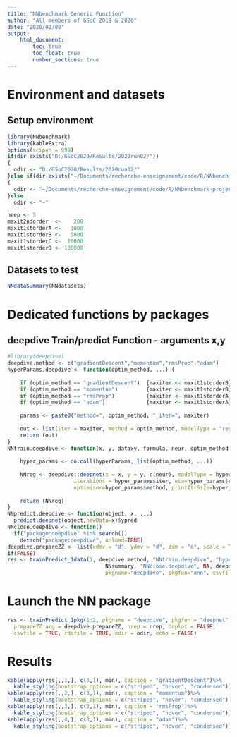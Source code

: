 ```yaml
---
title: "NNbenchmark Generic Function"
author: "All members of GSoC 2019 & 2020"
date: "2020/02/08"
output:
    html_document:
        toc: true
        toc_float: true
        number_sections: true
---
```


# Environment and datasets 

## Setup environment
```r
library(NNbenchmark)
library(kableExtra)
options(scipen = 999)
if(dir.exists("D:/GSoC2020/Results/2020run02/"))
{  
  odir <- "D:/GSoC2020/Results/2020run02/"
}else if(dir.exists("~/Documents/recherche-enseignement/code/R/NNbenchmark-project/NNtempresult/"))
{  
  odir <- "~/Documents/recherche-enseignement/code/R/NNbenchmark-project/NNtempresult/"
}else
  odir <- "~"

nrep <- 5
maxit2ndorder  <-    200
maxit1storderA <-   1000
maxit1storderB <-   5000
maxit1storderC <-  10000
maxit1storderD <- 100000
```

## Datasets to test

```r
NNdataSummary(NNdatasets)
```

# Dedicated functions by packages

## deepdive Train/predict Function - arguments x,y
```r
#library(deepdive)
deepdive.method <- c("gradientDescent","momentum","rmsProp","adam")
hyperParams.deepdive <- function(optim_method, ...) {
    
    if (optim_method == "gradientDescent")  {maxiter <- maxit1storderB} 
    if (optim_method == "momentum")         {maxiter <- maxit1storderB}
    if (optim_method == "rmsProp")          {maxiter <- maxit1storderA}
    if (optim_method == "adam")             {maxiter <- maxit1storderA}
    
    params <- paste0("method=", optim_method, "_iter=", maxiter)
  
    out <- list(iter = maxiter, method = optim_method, modelType = "regress", eta = 0.8, print = 1000, params)
    return (out)
}
NNtrain.deepdive <- function(x, y, dataxy, formula, neur, optim_method, hyperParams, NNfullformula, NNparam,...) {
    
    hyper_params <- do.call(hyperParams, list(optim_method, ...))
    
    NNreg <- deepdive::deepnet(x = x, y = y, c(neur), modelType = hyper_params$modelType,
                     iterations = hyper_params$iter, eta=hyper_params$eta, 
                     optimiser=hyper_params$method, printItrSize=hyper_params$print)
    
    return (NNreg)
}
NNpredict.deepdive <- function(object, x, ...)
  predict.deepnet(object,newData=x)$ypred
NNclose.deepdive <- function()
  if("package:deepdive" %in% search())
    detach("package:deepdive", unload=TRUE)
deepdive.prepareZZ <- list(xdmv = "d", ydmv = "d", zdm = "d", scale = TRUE)
if(FALSE)
res <- trainPredict_1data(1, deepdive.method, "NNtrain.deepdive", "hyperParams.deepdive", "NNpredict.deepdive", 
                               NNsummary, "NNclose.deepdive", NA, deepdive.prepareZZ, nrep=5, echo=TRUE, doplot=FALSE,
                               pkgname="deepdive", pkgfun="ann", csvfile=TRUE, rdafile=TRUE, odir=odir)
```


# Launch the NN package

```r
res <- trainPredict_1pkg(1:2, pkgname = "deepdive", pkgfun = "deepnet", deepdive.method,
  prepareZZ.arg = deepdive.prepareZZ, nrep = nrep, doplot = FALSE,
  csvfile = TRUE, rdafile = TRUE, odir = odir, echo = FALSE)
```

# Results
```r
kable(apply(res[,,1,], c(3,1), min), caption = "gradientDescent")%>%
  kable_styling(bootstrap_options = c("striped", "hover", "condensed"))
kable(apply(res[,,2,], c(3,1), min), caption = "momentum")%>%
  kable_styling(bootstrap_options = c("striped", "hover", "condensed"))
kable(apply(res[,,3,], c(3,1), min), caption = "rmsProp")%>%
  kable_styling(bootstrap_options = c("striped", "hover", "condensed"))
kable(apply(res[,,4,], c(3,1), min), caption = "adam")%>%
  kable_styling(bootstrap_options = c("striped", "hover", "condensed"))
```

